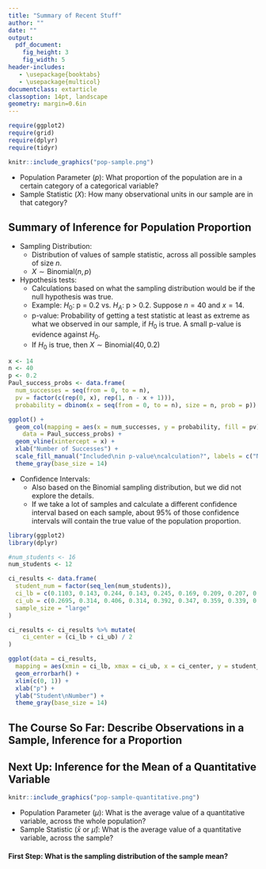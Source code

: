 ```yaml
---
title: "Summary of Recent Stuff"
author: ""
date: ""
output:
  pdf_document:
    fig_height: 3
    fig_width: 5
header-includes:
   - \usepackage{booktabs}
   - \usepackage{multicol}
documentclass: extarticle
classoption: 14pt, landscape
geometry: margin=0.6in
---
```


```r
require(ggplot2)
require(grid)
require(dplyr)
require(tidyr)
```

\vspace{-0.5cm}

```r
knitr::include_graphics("pop-sample.png")
```

 * Population Parameter ($p$): What proportion of the population are in a certain category of a categorical variable?
 * Sample Statistic ($X$): How many observational units in our sample are in that category?

\newpage

## Summary of Inference for Population Proportion

 * Sampling Distribution:
    * Distribution of values of sample statistic, across all possible samples of size $n$.
    * $X \sim \text{Binomial}(n, p)$
 * Hypothesis tests:
    * Calculations based on what the sampling distribution would be if the null hypothesis was true.
    * Example: $H_0$: p = 0.2 vs. $H_A$: p > 0.2.  Suppose $n = 40$ and $x = 14$.
    * p-value: Probability of getting a test statistic at least as extreme as what we observed in our sample, if $H_0$ is true.  A small p-value is evidence against $H_0$.
    * If $H_0$ is true, then $X \sim \text{Binomial}(40, 0.2)$

```r
x <- 14
n <- 40
p <- 0.2
Paul_success_probs <- data.frame(
  num_successes = seq(from = 0, to = n),
  pv = factor(c(rep(0, x), rep(1, n - x + 1))),
  probability = dbinom(x = seq(from = 0, to = n), size = n, prob = p))

ggplot() +
  geom_col(mapping = aes(x = num_successes, y = probability, fill = pv),
    data = Paul_success_probs) +
  geom_vline(xintercept = x) +
  xlab("Number of Successes") +
  scale_fill_manual("Included\nin p-value\ncalculation?", labels = c("No", "Yes"), values = c("black", "red")) +
  theme_gray(base_size = 14)
```

 * Confidence Intervals:
    * Also based on the Binomial sampling distribution, but we did not explore the details.
    * If we take a lot of samples and calculate a different confidence interval based on each sample, about 95% of those confidence intervals will contain the true value of the population proportion.

```r
library(ggplot2)
library(dplyr)

#num_students <- 16
num_students <- 12

ci_results <- data.frame(
  student_num = factor(seq_len(num_students)),
  ci_lb = c(0.1103, 0.143, 0.244, 0.143, 0.245, 0.169, 0.209, 0.207, 0.157, 0.1602, 0.276, 0.266),
  ci_ub = c(0.2695, 0.314, 0.406, 0.314, 0.392, 0.347, 0.359, 0.339, 0.295, 0.3357, 0.472, 0.462),
  sample_size = "large"
)

ci_results <- ci_results %>% mutate(
    ci_center = (ci_lb + ci_ub) / 2
)

ggplot(data = ci_results,
  mapping = aes(xmin = ci_lb, xmax = ci_ub, x = ci_center, y = student_num)) +
  geom_errorbarh() +
  xlim(c(0, 1)) +
  xlab("p") +
  ylab("Student\nNumber") +
  theme_gray(base_size = 14)
```

## The Course So Far: Describe Observations in a Sample, Inference for a Proportion

\begin{table}[!h]
\begin{tabular}{p{3.15cm} p{2.25cm} p{5cm} p{3cm} p{3cm} p{5cm}}
\toprule
Variable & Plot & Numeric & Population & Sample & Sampling \\
Type(s) &   & Summary & Parameter & Statistic & Distribution \\
\midrule
1 Categorical & Bar & (Marginal) distribution & $p$ (proportion in a category) & $X$ (count in a category) & $X \sim \text{Binomial}(n, p)$ \\
\midrule
2 Categorical & Bar & Joint Distribution, Conditional Distribution & & & \\
\midrule
1 Quantitative & Histogram or Density & mean, median, quantiles, standard deviation, variance, IQR  & \multicolumn{3}{c}{ } \\
\midrule
1 Categorical, 1 Quantitative & Density or Box & summary statistics of the quantitative variable for each level of the categorical variable & & & \\
\midrule
2 Quantitative & Scatter & correlation & & & \\
\bottomrule
\end{tabular}
\end{table}

\newpage

## Next Up: Inference for the Mean of a Quantitative Variable

```r
knitr::include_graphics("pop-sample-quantitative.png")
```

 * Population Parameter ($\mu$): What is the average value of a quantitative variable, across the whole population?
 * Sample Statistic ($\bar{x}$ or $\hat{\mu}$): What is the average value of a quantitative variable, across the sample?

#### First Step: What is the sampling distribution of the sample mean?



